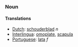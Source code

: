 ===Noun===
====Translations====
*[[Dutch]]: [[schouderblad]] ''n''
*[[Interlingua]]: [[omoplate]], [[scapula]]
*[[Portuguese]]: [[lata]] ''f''